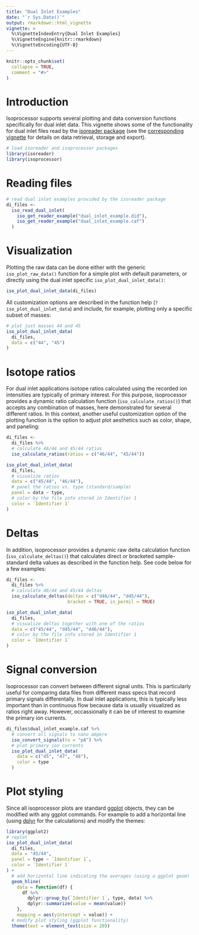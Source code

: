 ```yaml
---
title: "Dual Inlet Examples"
date: "`r Sys.Date()`"
output: rmarkdown::html_vignette
vignette: >
  %\VignetteIndexEntry{Dual Inlet Examples}
  %\VignetteEngine{knitr::rmarkdown}
  %\VignetteEncoding{UTF-8}
---
```



```r
knitr::opts_chunk$set(
  collapse = TRUE,
  comment = "#>"
)
```

# Introduction

Isoprocessor supports several plotting and data conversion functions specifically for dual inlet data. This vignette shows some of the functionality for dual inlet files read by the [isoreader package](http://isoprocessor.isoverse.org) (see the [corresponding vignette](http://isoreader.isoverse.org/articles/dual_inlet.html) for details on data retrieval, storage and export). 

```r
# load isoreader and isoprocessor packages
library(isoreader)
library(isoprocessor)
```


# Reading files

```r
# read dual inlet examples provided by the isoreader package
di_files <- 
  iso_read_dual_inlet(
    iso_get_reader_example("dual_inlet_example.did"),
    iso_get_reader_example("dual_inlet_example.caf")
  )
```

# Visualization

Plotting the raw data can be done either with the generic `iso_plot_raw_data()` function for a simple plot with default parameters, or directly using the dual inlet specific `iso_plot_dual_inlet_data()`:

```r
iso_plot_dual_inlet_data(di_files)
```

All customization options are described in the function help (`?iso_plot_dual_inlet_data`) and include, for example, plotting only a specific subset of masses:

```r
# plot just masses 44 and 45
iso_plot_dual_inlet_data(
  di_files,
  data = c("44", "45")
)
```

# Isotope ratios

For dual inlet applications isotope ratios calculated using the recorded ion intensities are typically of primary interest. For this purpose, isoprocessor provides a dynamic ratio calculation function (`iso_calculate_ratios()`) that accepts any combination of masses, here demonstrated for several different ratios. In this context, another useful customization option of the plotting function is the option to adjust plot aesthetics such as color, shape, and paneling:

```r
di_files <-
  di_files %>% 
  # calculate 46/44 and 45/44 ratios
  iso_calculate_ratios(ratios = c("46/44", "45/44"))

iso_plot_dual_inlet_data(
  di_files,
  # visualize ratios
  data = c("45/44", "46/44"),
  # panel the ratios vs. type (standard/sample)
  panel = data ~ type,
  # color by the file info stored in Identifier 1
  color = `Identifier 1`
)
```

# Deltas

In addition, isoprocessor provides a dynamic raw delta calculation function (`iso_calculate_deltas()`) that calculates direct or bracketed sample-standard delta values as described in the function help. See code below for a few examples:

```r
di_files <-
  di_files %>% 
  # calculate 46/44 and 45/44 deltas
  iso_calculate_deltas(deltas = c("d46/44", "d45/44"), 
                       bracket = TRUE, in_permil = TRUE)

iso_plot_dual_inlet_data(
  di_files,
  # visualize deltas together with one of the ratios
  data = c("45/44", "d45/44", "d46/44"),
  # color by the file info stored in Identifier 1
  color = `Identifier 1`
)
```


# Signal conversion

Isoprocessor can convert between different signal units. This is particularly useful for comparing data files from different mass specs that record primary signals differentally. In dual inlet applications, this is typically less important than in continuous flow because data is usually visualized as ratios right away. However, occassionally it can be of interest to examine the primary ion currents. 

```r
di_files$dual_inlet_example.caf %>% 
  # convert all signals to nano ampere
  iso_convert_signals(to = "pA") %>% 
  # plot primary ion currents
  iso_plot_dual_inlet_data(
    data = c("45", "47", "48"),
    color = type
  )
```

# Plot styling

Since all isoprocessor plots are standard [ggplot](http://ggplot2.tidyverse.org/) objects, they can be modified with any ggplot commands. For example to add a horizontal line (using [dplyr](http://dplyr.tidyverse.org/) for the calculations) and modify the themes:

```r
library(ggplot2)
# replot
iso_plot_dual_inlet_data(
  di_files, 
  data = "45/44",
  panel = type ~ `Identifier 1`,
  color = `Identifier 1`
) +
  # add horizontal line indicating the averages (using a ggplot geom)
  geom_hline(
    data = function(df) {
      df %>% 
        dplyr::group_by(`Identifier 1`, type, data) %>% 
        dplyr::summarize(value = mean(value))
    }, 
    mapping = aes(yintercept = value)) +
  # modify plot styling (ggplot functionality)
  theme(text = element_text(size = 20))
```

